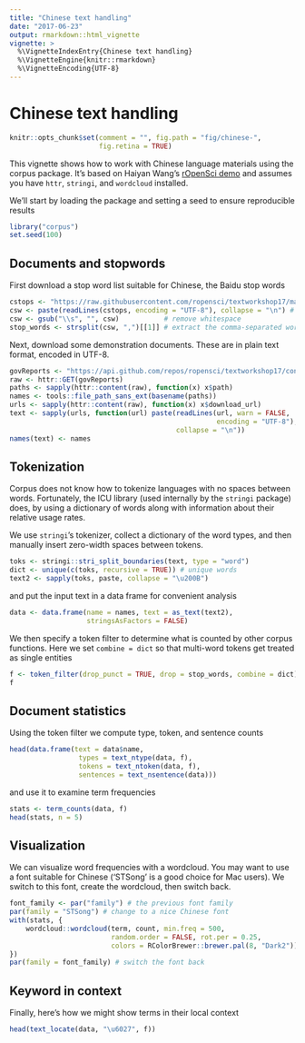 ```yaml
---
title: "Chinese text handling"
date: "2017-06-23"
output: rmarkdown::html_vignette
vignette: >
  %\VignetteIndexEntry{Chinese text handling}
  %\VignetteEngine{knitr::rmarkdown}
  %\VignetteEncoding{UTF-8}
---
```


Chinese text handling
=====================

```r
knitr::opts_chunk$set(comment = "", fig.path = "fig/chinese-",
                      fig.retina = TRUE)
```

This vignette shows how to work with Chinese language materials using the
corpus package.  It's based on Haiyan Wang's [rOpenSci demo](https://github.com/ropensci/textworkshop17/tree/master/demos/chineseDemo)
and assumes you have `httr`, `stringi`, and `wordcloud` installed.

We'll start by loading the package and setting a seed to ensure reproducible
results
```r
library("corpus")
set.seed(100)
```

## Documents and stopwords

First download a stop word list suitable for Chinese, the Baidu stop words
```r
cstops <- "https://raw.githubusercontent.com/ropensci/textworkshop17/master/demos/chineseDemo/ChineseStopWords.txt"
csw <- paste(readLines(cstops, encoding = "UTF-8"), collapse = "\n") # download
csw <- gsub("\\s", "", csw)           # remove whitespace
stop_words <- strsplit(csw, ",")[[1]] # extract the comma-separated words
```
Next, download some demonstration documents. These are in plain text format,
encoded in UTF-8.
```r
govReports <- "https://api.github.com/repos/ropensci/textworkshop17/contents/demos/chineseDemo/govReports"
raw <- httr::GET(govReports)
paths <- sapply(httr::content(raw), function(x) x$path)
names <- tools::file_path_sans_ext(basename(paths))
urls <- sapply(httr::content(raw), function(x) x$download_url)
text <- sapply(urls, function(url) paste(readLines(url, warn = FALSE,
                                                   encoding = "UTF-8"),
                                         collapse = "\n"))
names(text) <- names
```

## Tokenization

Corpus does not know how to tokenize languages with no spaces between words.
Fortunately, the ICU library (used internally by the `stringi` package) does,
by using a dictionary of words along with information about their relative
usage rates.

We use `stringi`'s tokenizer, collect a dictionary of the word types,
and then manually insert zero-width spaces between tokens.
```r
toks <- stringi::stri_split_boundaries(text, type = "word")
dict <- unique(c(toks, recursive = TRUE)) # unique words
text2 <- sapply(toks, paste, collapse = "\u200B")
```
and put the input text in a data frame for convenient analysis
```r
data <- data.frame(name = names, text = as_text(text2),
                   stringsAsFactors = FALSE)
```

We then specify a token filter to determine what is counted by other corpus
functions.  Here we set `combine = dict` so that multi-word
tokens get treated as single entities
```r
f <- token_filter(drop_punct = TRUE, drop = stop_words, combine = dict)
f
```

## Document statistics

Using the token filter we compute type, token, and sentence counts
```r
head(data.frame(text = data$name,
                 types = text_ntype(data, f),
                 tokens = text_ntoken(data, f),
                 sentences = text_nsentence(data)))
```
and use it to examine term frequencies
```r
stats <- term_counts(data, f)
head(stats, n = 5)
```

## Visualization

We can visualize word frequencies with a wordcloud.  You may want to use a font
suitable for Chinese ('STSong' is a good choice for Mac users). We switch to
this font, create the wordcloud, then switch back.
```r
font_family <- par("family") # the previous font family
par(family = "STSong") # change to a nice Chinese font
with(stats, {
    wordcloud::wordcloud(term, count, min.freq = 500,
                         random.order = FALSE, rot.per = 0.25,
                         colors = RColorBrewer::brewer.pal(8, "Dark2"))
})
par(family = font_family) # switch the font back
```

## Keyword in context

Finally, here's how we might show terms in their local context
```r
head(text_locate(data, "\u6027", f))
```
